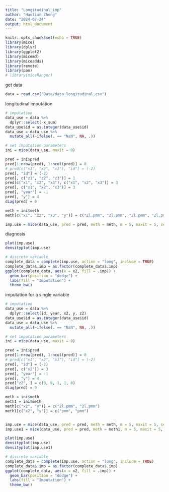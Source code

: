 ```yaml
---
title: "Longitudinal_imp"
author: "Haotian Zheng"
date: "2024-07-24"
output: html_document
---
```


```r
knitr::opts_chunk$set(echo = TRUE)
library(mice)
library(dplyr)
library(ggplot2)
library(micemd)
library(miceadds)
library(remote)
library(pan)
# library(miceRanger)
```



get data
```r
data = read.csv("Data/data_longitudinal.csv")
```



longitudinal imputation
```r
# imputation
data_use = data %>%
  dplyr::select(-x_sum)
data_use$id = as.integer(data_use$id)
data_use = data_use %>%
  mutate_all(~ifelse(. == "NaN", NA, .))

# set imputation parameters
ini = mice(data_use, maxit = 0)

pred = ini$pred
pred[1:nrow(pred), 1:ncol(pred)] = 0
# pred[c("x1", "x2", "x3"), "id"] = (-2)
pred[, "id"] = (-2)
pred[, c("z1", "z2", "z3")] = 1
pred[c("x1", "x2", "x3"), c("x1", "x2", "x3")] = 3
pred[, c("x1", "x2", "x3")] = 3
pred[, "year"] = -1
pred[, "y"] = 4
diag(pred) = 0

meth = ini$meth
meth[c("x1", "x2", "x3", "y")] = c("2l.pmm", "2l.pmm", "2l.pmm", "2l.pmm")

imp.use = mice(data_use, pred = pred, meth = meth, m = 5, maxit = 5, seed = 1018, printFlag = F)
```



diagnosis
```r
plot(imp.use)
densityplot(imp.use)
```



```r
# discrete variable
complete_data = complete(imp.use, action = "long", include = TRUE)
complete_data$.imp = as.factor(complete_data$.imp)
ggplot(complete_data, aes(x = x2, fill = .imp)) +
  geom_bar(position = "dodge") +
  labs(fill = "Imputation") +
  theme_bw()
```



imputation for a single variable
```r
# imputation
data_use = data %>%
  dplyr::select(id, year, x2, y, z2)
data_use$id = as.integer(data_use$id)
data_use = data_use %>%
  mutate_all(~ifelse(. == "NaN", NA, .))

# set imputation parameters
ini = mice(data_use, maxit = 0)

pred = ini$pred
pred[1:nrow(pred), 1:ncol(pred)] = 0
# pred[c("x1", "x2", "x3"), "id"] = (-2)
pred[, "id"] = (-2)
pred[, c("x2")] = 3
pred[, "year"] = -1
pred[, "y"] = 4
pred["z2", ] = c(0, 0, 1, 1, 0)
diag(pred) = 0

meth = ini$meth
meth1 = ini$meth
meth[c("x2", "y")] = c("2l.pmm", "2l.pmm")
meth1[c("x2", "y")] = c("pmm", "pmm")


imp.use = mice(data_use, pred = pred, meth = meth, m = 5, maxit = 5, seed = 1018, printFlag = F)
imp.use1 = mice(data_use, pred = pred, meth = meth1, m = 5, maxit = 5, seed = 1018, printFlag = F)
```



```r
plot(imp.use)
densityplot(imp.use)
densityplot(imp.use1)
```



```r
# discrete variable
complete_data = complete(imp.use, action = "long", include = TRUE)
complete_data$.imp = as.factor(complete_data$.imp)
ggplot(complete_data, aes(x = x2, fill = .imp)) +
  geom_bar(position = "dodge") +
  labs(fill = "Imputation") +
  theme_bw()
```



